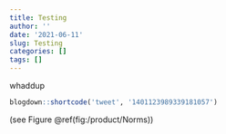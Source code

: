 ```yaml
---
title: Testing
author: ''
date: '2021-06-11'
slug: Testing
categories: []
tags: []
---
```


whaddup

```r
blogdown::shortcode('tweet', '1401123989339181057')
```

(see Figure \@ref(fig:/product/Norms))